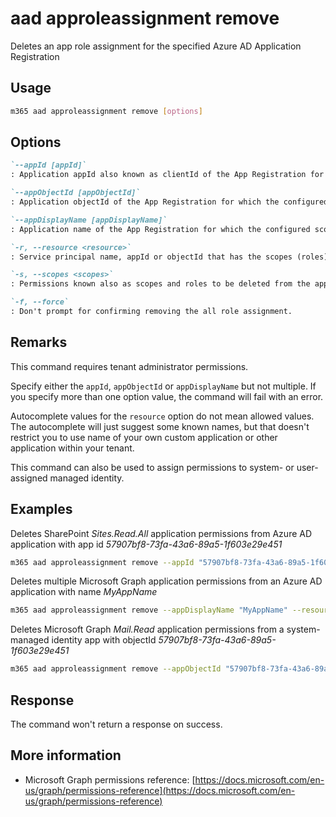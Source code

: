 
# aad approleassignment remove

Deletes an app role assignment for the specified Azure AD Application Registration

## Usage

```sh
m365 aad approleassignment remove [options]
```

## Options

```md definition-list
`--appId [appId]`
: Application appId also known as clientId of the App Registration for which the configured scopes (app roles) should be deleted.

`--appObjectId [appObjectId]`
: Application objectId of the App Registration for which the configured scopes (app roles) should be deleted.

`--appDisplayName [appDisplayName]`
: Application name of the App Registration for which the configured scopes (app roles) should be deleted.

`-r, --resource <resource>`
: Service principal name, appId or objectId that has the scopes (roles) e.g. `SharePoint`.

`-s, --scopes <scopes>`
: Permissions known also as scopes and roles to be deleted from the application. If multiple permissions have to be deleted, they have to be comma-separated e.g. `Sites.Read.All`, `Sites.ReadWrite.All`.

`-f, --force`
: Don't prompt for confirming removing the all role assignment.
```

<Global />

## Remarks

This command requires tenant administrator permissions.

Specify either the `appId`, `appObjectId` or `appDisplayName` but not multiple. If you specify more than one option value, the command will fail with an error.

Autocomplete values for the `resource` option do not mean allowed values. The autocomplete will just suggest some known names, but that doesn't restrict you to use name of your own custom application or other application within your tenant.

This command can also be used to assign permissions to system- or user-assigned managed identity.

## Examples

Deletes SharePoint _Sites.Read.All_ application permissions from Azure AD application with app id _57907bf8-73fa-43a6-89a5-1f603e29e451_

```sh
m365 aad approleassignment remove --appId "57907bf8-73fa-43a6-89a5-1f603e29e451" --resource "SharePoint" --scopes "Sites.Read.All"
```

Deletes multiple Microsoft Graph application permissions from an Azure AD application with name _MyAppName_

```sh
m365 aad approleassignment remove --appDisplayName "MyAppName" --resource "Microsoft Graph" --scopes "Mail.Read,Mail.Send"
```

Deletes Microsoft Graph _Mail.Read_ application permissions from a system-managed identity app with objectId _57907bf8-73fa-43a6-89a5-1f603e29e451_

```sh
m365 aad approleassignment remove --appObjectId "57907bf8-73fa-43a6-89a5-1f603e29e451" --resource "Microsoft Graph" --scopes "Mail.Read"
```

## Response

The command won't return a response on success.

## More information

- Microsoft Graph permissions reference: [https://docs.microsoft.com/en-us/graph/permissions-reference](https://docs.microsoft.com/en-us/graph/permissions-reference)
